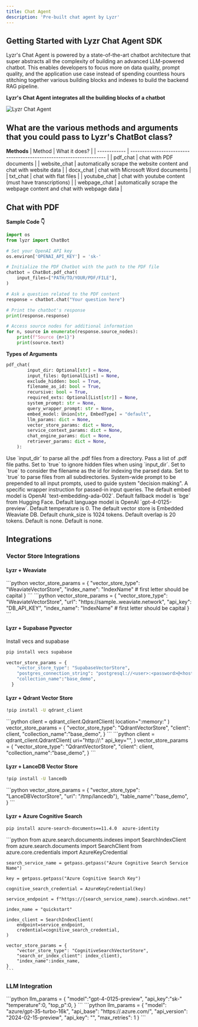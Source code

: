 ```yaml
---
title: Chat Agent
description: 'Pre-built chat agent by Lyzr'
---
```


## Getting Started with Lyzr Chat Agent SDK

Lyzr's Chat Agent is powered by a state-of-the-art chatbot architecture that super abstracts all the complexity of building an advanced LLM-powered chatbot. This enables developers to focus more on data quality, prompt quality, and the application use case instead of spending countless hours stitching together various building blocks and indexes to build the backend RAG pipeline.

**Lyzr's Chat Agent integrates all the building blocks of a chatbot**

![Lyzr Chat Agent](./assets/images/pre-built-agents/chat-agent-chart.png)

## What are the various methods and arguments that you could pass to Lyzr's ChatBot class?

**Methods**
| Method       | What it does?                                                       |
| ------------ | ------------------------------------------------------------------- |
| pdf_chat     | chat with PDF documents                                             |
| website_chat | automatically scrape the website content and chat with website data |
| docx_chat    | chat with Microsoft Word documents                                  |
| txt_chat     | chat with flat files                                                |
| youtube_chat | chat with youtube content (must have transcriptions)                |
| webpage_chat | automatically scrape the webpage content and chat with webpage data |

## Chat with PDF

**Sample Code 👇**

```python
import os
from lyzr import ChatBot

# Set your OpenAI API key
os.environ['OPENAI_API_KEY'] = 'sk-'

# Initialize the PDF Chatbot with the path to the PDF file
chatbot = ChatBot.pdf_chat(
    input_files=["PATH/TO/YOUR/PDF/FILE"],
)

# Ask a question related to the PDF content
response = chatbot.chat("Your question here")

# Print the chatbot's response
print(response.response)

# Access source nodes for additional information
for n, source in enumerate(response.source_nodes):
    print(f"Source {n+1}")
    print(source.text)
```
**Types of Arguments**

```python
pdf_chat(
        input_dir: Optional[str] = None,
        input_files: Optional[List] = None,
        exclude_hidden: bool = True,
        filename_as_id: bool = True,
        recursive: bool = True,
        required_exts: Optional[List[str]] = None,
        system_prompt: str = None,
        query_wrapper_prompt: str = None,
        embed_model: Union[str, EmbedType] = "default",
        llm_params: dict = None,
        vector_store_params: dict = None,
        service_context_params: dict = None,
        chat_engine_params: dict = None,
        retriever_params: dict = None,
    ):
```

<ParamField path="input_dir" type="string">
    Use `input_dir` to parse all the .pdf files from a directory.
</ParamField>

<ParamField path="input_files" type="list">
    Pass a list of .pdf file paths.
</ParamField>

<ParamField path="exclude_hidden" type="boolean">
    Set to `true` to ignore hidden files when using `input_dir`.
</ParamField>

<ParamField path="filename_as_id" type="boolean">
    Set to `true` to consider the filename as the id for indexing the parsed data.
</ParamField>

<ParamField path="recursive" type="boolean">
    Set to `true` to parse files from all subdirectories.
</ParamField>

<ParamField path="system_prompt" type="string">
    System-wide prompt to be prepended to all input prompts, used to guide system "decision making".
</ParamField>

<ParamField path="query_wrapper_prompt" type="string">
    A specific wrapper instruction for passed-in input queries.
</ParamField>

<ParamField path="embed_model" type="string">
    The default embed model is OpenAI `text-embedding-ada-002`. Default fallback model is `bge` from Hugging Face.
</ParamField>

<ParamField path="llm_params" type="object">
    Default language model is OpenAI `gpt-4-0125-preview`. Default temperature is 0.
</ParamField>

<ParamField path="vector_store_params" type="object">
    The default vector store is Embedded Weaviate DB.
</ParamField>

<ParamField path="service_context_params" type="object">
    Default chunk_size is 1024 tokens. Default overlap is 20 tokens.
</ParamField>

<ParamField path="chat_engine_params" type="object">
    Default is none.
</ParamField>

<ParamField path="retriever_params" type="object">
    Default is none.
</ParamField>

## Integrations

### Vector Store Integrations

#### Lyzr + Weaviate

<AccordionGroup>
    <Accordion title="Local Embedded">
    ```python
    vector_store_params = {
        "vector_store_type": "WeaviateVectorStore",
        "index_name": "IndexName" # first letter should be capital
    }
    ```
    </Accordion>
    <Accordion title="Cloud / Self Hosted">
    ```python
    vector_store_params = {
        "vector_store_type": "WeaviateVectorStore",
        "url": "https://sample..weaviate.network",
        "api_key": "DB_API_KEY",
        "index_name": "IndexName" # first letter should be capital
    }
    ```
    </Accordion>
</AccordionGroup>

#### Lyzr + Supabase Pgvector
Install vecs and supabase
```bash
pip install vecs supabase
```

```python
vector_store_params = {
    "vector_store_type": "SupabaseVectorStore",
    "postgres_connection_string": "postgresql://<user>:<password>@<host>:<port>/<db_name>",
    "collection_name":"base_demo",
  }
```

#### Lyzr + Qdrant Vector Store
```bash
!pip install -U qdrant_client
```

<AccordionGroup>
    <Accordion title="Local Embedded">
    ```python
    client = qdrant_client.QdrantClient(
            location=":memory:" 
    )
    vector_store_params = {
        "vector_store_type": "QdrantVectorStore",
        "client": client,
        "collection_name":"base_demo",
    }
    ```
    </Accordion>
    <Accordion title="Cloud / Self Hosted">
    ```python
    client = qdrant_client.QdrantClient( 
        uri="http://<host>:<port>"
        api_key="<qdrant-api-key>",
    )
    vector_store_params = {
        "vector_store_type": "QdrantVectorStore",
        "client": client,
        "collection_name":"base_demo",
    }
    ```
    </Accordion>
</AccordionGroup>

#### Lyzr + LanceDB Vector Store
```bash
!pip install -U lancedb
```

<Accordion title="Local Embedded">
    ```python
    vector_store_params = {
        "vector_store_type": "LanceDBVectorStore",
        "uri": "/tmp/lancedb"),
        "table_name":"base_demo",
    }
    ```
</Accordion>

#### Lyzr + Azure Cognitive Search
```bash
pip install azure-search-documents==11.4.0  azure-identity
```

 <Accordion title="Cloud / Self Hosted">
    ```python
    from azure.search.documents.indexes import SearchIndexClient
    from azure.search.documents import SearchClient
    from azure.core.credentials import AzureKeyCredential

    search_service_name = getpass.getpass("Azure Cognitive Search Service Name")

    key = getpass.getpass("Azure Cognitive Search Key")

    cognitive_search_credential = AzureKeyCredential(key)

    service_endpoint = f"https://{search_service_name}.search.windows.net"

    index_name = "quickstart"

    index_client = SearchIndexClient(
        endpoint=service_endpoint,
        credential=cognitive_search_credential,
    )

    vector_store_params = {
        "vector_store_type": "CognitiveSearchVectorStore",
        "search_or_index_client": index_client),
        "index_name":index_name,
    }
    ```
</Accordion>


### LLM Integration

<AccordionGroup>
    <Accordion title="Lyzr + OpenAI">
    ```python
    llm_params = {
        "model":"gpt-4-0125-preview",
        "api_key":"sk-"
        "temperature":0,
        "top_p":0,
    }
    ``` 
    </Accordion>
    <Accordion title="Lyzr + Azure OpenAI">
    ```python
    llm_params = {
        "model": "azure/gpt-35-turbo-16k",
        "api_base": "https://<deployment_namer>.azure.com/",
        "api_version": "2024-02-15-preview",
        "api_key": "<YOUR-API-KEY>",
        "max_retries": 1
    }
    ```
    </Accordion>
</AccordionGroup>
